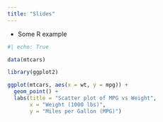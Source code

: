 ---
title: "Slides"
---

+ Some R example

```{r}
#| echo: True

data(mtcars)

library(ggplot2)

ggplot(mtcars, aes(x = wt, y = mpg)) +
  geom_point() +
  labs(title = "Scatter plot of MPG vs Weight",
       x = "Weight (1000 lbs)",
       y = "Miles per Gallon (MPG)")





```